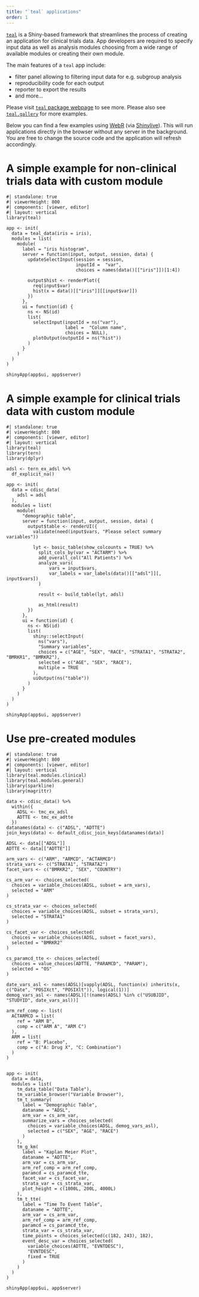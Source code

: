 ```yaml
---
title: "`teal` applications"
order: 1
---
```


[`teal`](https://insightsengineering.github.io/teal/latest-tag/) is a Shiny-based framework that streamlines the process of creating an application for clinical trials data. App developers are required to specify input data as well as analysis modules choosing from a wide range of available modules or creating their own module.

The main features of a `teal` app include:

* filter panel allowing to filtering input data for e.g. subgroup analysis
* reproducibility code for each output
* reporter to export the results
* and more...

Please visit [`teal` package webpage](https://insightsengineering.github.io/teal/latest-tag/) to see more. Please also see [`teal.gallery`](https://insightsengineering.github.io/teal.gallery/) for more examples.

Below you can find a few examples using [WebR](https://docs.r-wasm.org/webr/latest/) (via [Shinylive](https://shiny.posit.co/py/docs/shinylive.html)). This will run applications directly in the browser without any server in the background. You are free to change the source code and the application will refresh accordingly.

# A simple example for non-clinical trials data with custom module

```shinylive-r
#| standalone: true
#| viewerHeight: 800
#| components: [viewer, editor]
#| layout: vertical
library(teal)

app <- init(
  data = teal_data(iris = iris),
  modules = list(
    module(
      label = "iris histogram",
      server = function(input, output, session, data) {
        updateSelectInput(session = session,
                          inputId =  "var",
                          choices = names(data()[["iris"]])[1:4])

        output$hist <- renderPlot({
          req(input$var)
          hist(x = data()[["iris"]][[input$var]])
        })
      },
      ui = function(id) {
        ns <- NS(id)
        list(
          selectInput(inputId = ns("var"),
                      label =  "Column name",
                      choices = NULL),
          plotOutput(outputId = ns("hist"))
        )
      }
    )
  )
)

shinyApp(app$ui, app$server)
```

# A simple example for clinical trials data with custom module

```shinylive-r
#| standalone: true
#| viewerHeight: 800
#| components: [viewer, editor]
#| layout: vertical
library(teal)
library(tern)
library(dplyr)

adsl <- tern_ex_adsl %>%
  df_explicit_na()

app <- init(
  data = cdisc_data(
    adsl = adsl
  ),
  modules = list(
    module(
      "demographic table",
      server = function(input, output, session, data) {
        output$table <- renderUI({
          validate(need(input$vars, "Please select summary variables"))

          lyt <- basic_table(show_colcounts = TRUE) %>%
            split_cols_by(var = "ACTARM") %>%
            add_overall_col("All Patients") %>%
            analyze_vars(
                vars = input$vars,
                var_labels = var_labels(data()[["adsl"]][, input$vars])
            )

            result <- build_table(lyt, adsl)

            as_html(result)
        })
      },
      ui = function(id) {
        ns <- NS(id)
        list(
          shiny::selectInput(
            ns("vars"),
            "Summary variables",
            choices = c("AGE", "SEX", "RACE", "STRATA1", "STRATA2", "BMRKR1", "BMRKR2"),
            selected = c("AGE", "SEX", "RACE"),
            multiple = TRUE
          ),
          uiOutput(ns("table"))
        )
      }
    )
  )
)

shinyApp(app$ui, app$server)
```

# Use pre-created modules

```shinylive-r
#| standalone: true
#| viewerHeight: 800
#| components: [viewer, editor]
#| layout: vertical
library(teal.modules.clinical)
library(teal.modules.general)
library(sparkline)
library(magrittr)

data <- cdisc_data() %>%
  within({
    ADSL <- tmc_ex_adsl
    ADTTE <- tmc_ex_adtte
  })
datanames(data) <- c("ADSL", "ADTTE")
join_keys(data) <- default_cdisc_join_keys[datanames(data)]

ADSL <- data[["ADSL"]]
ADTTE <- data[["ADTTE"]]

arm_vars <- c("ARM", "ARMCD", "ACTARMCD")
strata_vars <- c("STRATA1", "STRATA2")
facet_vars <- c("BMRKR2", "SEX", "COUNTRY")

cs_arm_var <- choices_selected(
  choices = variable_choices(ADSL, subset = arm_vars),
  selected = "ARM"
)

cs_strata_var <- choices_selected(
  choices = variable_choices(ADSL, subset = strata_vars),
  selected = "STRATA1"
)

cs_facet_var <- choices_selected(
  choices = variable_choices(ADSL, subset = facet_vars),
  selected = "BMRKR2"
)

cs_paramcd_tte <- choices_selected(
  choices = value_choices(ADTTE, "PARAMCD", "PARAM"),
  selected = "OS"
)

date_vars_asl <- names(ADSL)[vapply(ADSL, function(x) inherits(x, c("Date", "POSIXct", "POSIXlt")), logical(1))]
demog_vars_asl <- names(ADSL)[!(names(ADSL) %in% c("USUBJID", "STUDYID", date_vars_asl))]

arm_ref_comp <- list(
  ACTARMCD = list(
    ref = "ARM B",
    comp = c("ARM A", "ARM C")
  ),
  ARM = list(
    ref = "B: Placebo",
    comp = c("A: Drug X", "C: Combination")
  )
)


app <- init(
  data = data,
  modules = list(
    tm_data_table("Data Table"),
    tm_variable_browser("Variable Browser"),
    tm_t_summary(
      label = "Demographic Table",
      dataname = "ADSL",
      arm_var = cs_arm_var,
      summarize_vars = choices_selected(
        choices = variable_choices(ADSL, demog_vars_asl),
        selected = c("SEX", "AGE", "RACE")
      )
    ),
    tm_g_km(
      label = "Kaplan Meier Plot",
      dataname = "ADTTE",
      arm_var = cs_arm_var,
      arm_ref_comp = arm_ref_comp,
      paramcd = cs_paramcd_tte,
      facet_var = cs_facet_var,
      strata_var = cs_strata_var,
      plot_height = c(1800L, 200L, 4000L)
    ),
    tm_t_tte(
      label = "Time To Event Table",
      dataname = "ADTTE",
      arm_var = cs_arm_var,
      arm_ref_comp = arm_ref_comp,
      paramcd = cs_paramcd_tte,
      strata_var = cs_strata_var,
      time_points = choices_selected(c(182, 243), 182),
      event_desc_var = choices_selected(
        variable_choices(ADTTE, "EVNTDESC"),
        "EVNTDESC",
        fixed = TRUE
      )
    )
  )
)

shinyApp(app$ui, app$server)
```
